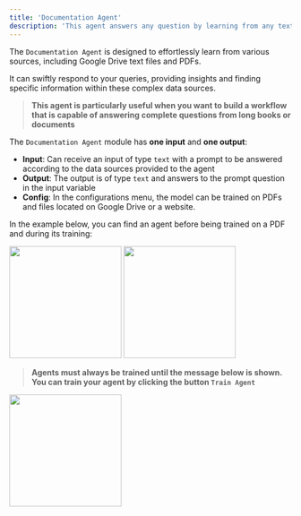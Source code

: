 ```yaml
---
title: 'Documentation Agent'
description: 'This agent answers any question by learning from any text based source you give it.'
---
```


The `Documentation Agent` is designed to effortlessly learn from various sources, including Google Drive text files and PDFs. 

It can swiftly respond to your queries, providing insights and finding specific information within these complex data sources.

>**This agent is particularly useful when you want to build a workflow that is capable of answering complete questions from long books or documents**

The `Documentation Agent` module has **one input** and **one output**:

- **Input**: Can receive an input of type `text` with a prompt to be answered according to the data sources provided to the agent
- **Output**: The output is of type `text` and answers to the prompt question in the input variable
- **Config**: In the configurations menu, the model can be trained on PDFs and files located on Google Drive or a website.

In the example below, you can find an agent before being trained on a PDF and during its training:

<img height="200" src="/DAPDF.png" />

<img height="200" src="/DAPDFT.png" />

>**Agents must always be trained until the message below is shown. You can train your agent by clicking the button `Train Agent`**

<img height="200" src="/Trained.png" />